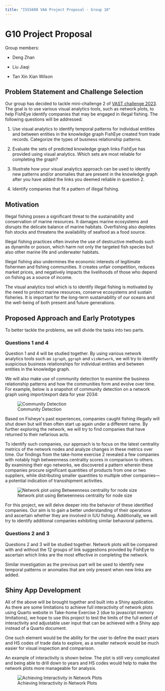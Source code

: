 ```yaml
---
title: "ISSS608 VAA Project Proposal - Group 10"
---
```


# G10 Project Proposal

Group members:

-   Deng Zhan

-   Liu Jiaqi

-   Tan Xin Xian Wilson

## Problem Statement and Challenge Selection

Our group has decided to tackle mini-challenge 2 of [VAST challenge 2023](https://vast-challenge.github.io/2023/MC2.html). The goal is to use various visual analytics tools, such as network plots, to help FishEye identify companies that may be engaged in illegal fishing. The following questions will be addressed:

1.  Use visual analytics to identify temporal patterns for individual entities and between entities in the knowledge graph FishEye created from trade records. Categorize the types of business relationship patterns.

2.  Evaluate the sets of predicted knowledge graph links FishEye has provided using visual analytics. Which sets are most reliable for completing the graph?

3.  Illustrate how your visual analytics approach can be used to identify new patterns and/or anomalies that are present in the knowledge graph after you have added the links you deemed reliable in question 2.

4.  Identify companies that fit a pattern of illegal fishing.

## Motivation

Illegal fishing poses a significant threat to the sustainability and conservation of marine resources. It damages marine ecosystems and disrupts the delicate balance of marine habitats. Overfishing also depletes fish stocks and threatens the availability of seafood as a food source.

Illegal fishing practices often involve the use of destructive methods such as dynamite or poison, which harm not only the targeted fish species but also other marine life and underwater habitats.

Illegal fishing also undermines the economic interests of legitimate fishermen and fishing communities. It creates unfair competition, reduces market prices, and negatively impacts the livelihoods of those who depend on fishing as a source of income.

The visual analytics tool which is to identify illegal fishing is motivated by the need to protect marine resources, conserve ecosystems and sustain fisheries. It is important for the long-term sustainability of our oceans and the well-being of both present and future generations.

## Proposed Approach and Early Prototypes

To better tackle the problems, we will divide the tasks into two parts.

### Questions 1 and 4

Question 1 and 4 will be studied together. By using various network analytics tools such as `igraph`, `ggraph` and `visNetwork`, we will try to identify suspicious business relationships for individual entities and between entities in the knowledge graph.

We will also make use of community detection to examine the business relationship patterns and how the communities form and evolve over time. For example, below is a snapshot of community detection on a network graph using import/export data for year 2034:

![Community Detection](images/cd.png)

Based on Fisheye\'s past experiences, companies caught fishing illegally will shut down but will then often start up again under a different name. By further exploring the network, we will try to find companies that have returned to their nefarious acts.

To identify such companies, our approach is to focus on the latest centrality metrics of the network nodes and analyze changes in these metrics over time. Our findings from the take-home exercise 2 revealed a few companies with notably high betweenness centrality scores in comparison to others. By examining their ego networks, we discovered a pattern wherein these companies procure significant quantities of products from one or two suppliers, while distributing smaller quantities to multiple other companies---a potential indication of transshipment activities.

![Network plot using Betweenness centrality for node size](images/en.png)

For this project, we will delve deeper into the behavior of these identified companies. Our aim is to gain a better understanding of their operations and ascertain whether they are involved in IUU fishing. Additionally, we will try to identify additional companies exhibiting similar behavioral patterns.

### Questions 2 and 3

Questions 2 and 3 will be studied together. Network plots will be compared with and without the 12 groups of link suggestions provided by FishEye to ascertain which links are the most effective in completing the network.

Similar investigation as the previous part will be used to identify new temporal patterns or anomalies that are only present when new links are added.

## Shiny App Development

All of the above will be brought together and built into a Shiny application. As there are some limitations to achieve full interactivity of network plots using Quarto website in Take-home Exercise 2 (due to javascript memory limitations), we hope to use this project to test the limits of the full extent of interactivity and adjustable user input that can be achieved with a Shiny app instead of a Quarto document.

One such element would be the ability for the user to define the exact years and HS codes of trade data to explore, as a smaller network would be much easier for visual inspection and comparison.

An example of interactivity is shown below. The plot is still very complicated and being able to drill down to years and HS codes would help to make the network plots more manageable for analysis.

![Achieving Interactivity in Network Plots](images/interactivity.png)
